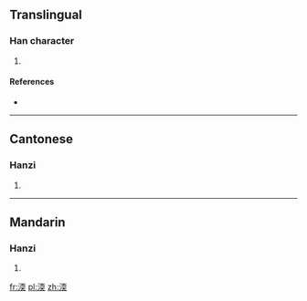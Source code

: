 ==Translingual==

===Han character===
{{Han char|rn=85|rad=水|as=09|sn=12|four=31134|canj=EMBK}}

# {{defn|Han|sort=水09}}

====References====
* {{Han ref|kx=0633.430|dkj=17760|dj=1040.030|hdz=31672.040|uh=6E1C|ud=28188|bh=D9F6|bd=55798}}

----

==Cantonese==

===Hanzi===
{{yue-hanzi|jyut=|y=nyun5}}

# {{defn|lang=yue|sort=水09}}

----

==Mandarin==

===Hanzi===
{{cmn-hanzi|pin=[[nuǎn]] ([[nuan3]])|wg=nuan<sup>3</sup>}}

# {{defn|lang=cmn|sort=水09}}

[[fr:渜]]
[[pl:渜]]
[[zh:渜]]